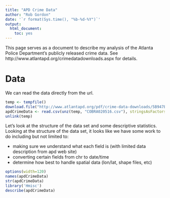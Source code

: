 ```yaml
---
title: "APD Crime Data"
author: "Rob Gordon"
date: '`r format(Sys.time(), "%b-%d-%Y")`'
output: 
  html_document: 
    toc: yes
---
```


This page serves as a document to describe my analysis of the Atlanta Police Department's publicly released crime data. See http://www.atlantapd.org/crimedatadownloads.aspx for details.

# Data

We can read the data directly from the url.

```r
temp <- tempfile()
download.file("http://www.atlantapd.org/pdf/crime-data-downloads/5B947EA3-05A2-45F3-AA10-1E58C5EFE20A.zip",temp)
apdCrimeData <- read.csv(unz(temp, "COBRA020516.csv"), stringsAsFactors = FALSE)
unlink(temp)
```

Let's look at the structure of the data set and some descriptive statistics. Looking at the structure of the data set, it looks like we have some work to do including but not limited to:

- making sure we understand what each field is (with limited data description from apd web site)
- converting certain fields from chr to date/time
- determine how best to handle spatial data (lon/lat, shape files, etc)

```r
options(width=120)
names(apdCrimeData)
str(apdCrimeData)
library('Hmisc')
describe(apdCrimeData)
```




